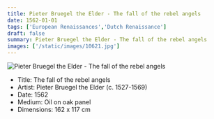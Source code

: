 ```yaml
---
title: Pieter Bruegel the Elder - The fall of the rebel angels
date: 1562-01-01
tags: ['European Renaissances','Dutch Renaissance']
draft: false
summary: Pieter Bruegel the Elder - The fall of the rebel angels
images: ['/static/images/10621.jpg']
---
```


![Pieter Bruegel the Elder - The fall of the rebel angels](/static/images/10621.jpg)

* Title: The fall of the rebel angels
* Artist: Pieter Bruegel the Elder (c. 1527-1569)
* Date: 1562
* Medium: Oil on oak panel
* Dimensions: 162 x 117 cm



